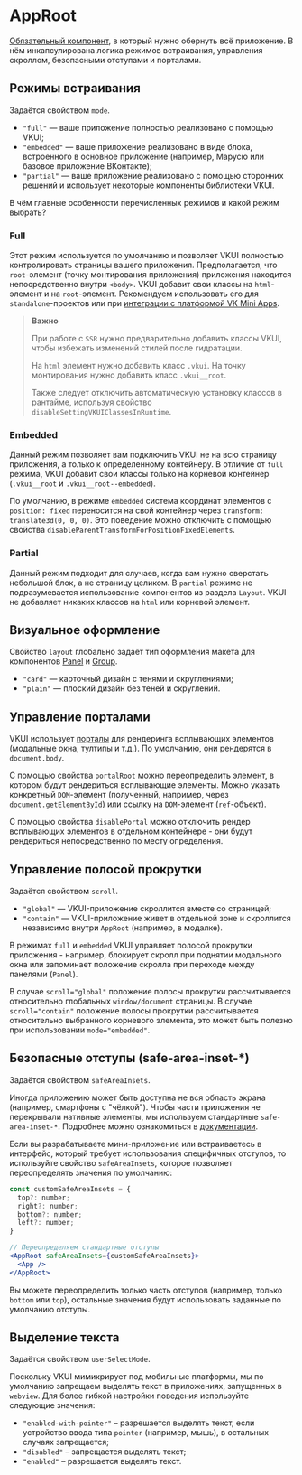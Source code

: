 <Overview>

# AppRoot

[Обязательный компонент](/overview/usage#required-wrapper), в который нужно обернуть всё приложение.
В нём инкапсулирована логика режимов встраивания, управления скроллом, безопасными отступами и порталами.

</Overview>

## Режимы встраивания

Задаётся свойством `mode`.

- `"full"` — ваше приложение полностью реализовано с помощью VKUI;
- `"embedded"` — ваше приложение реализовано в виде блока, встроенного в основное приложение
  (например, Марусю или базовое приложение ВКонтакте);
- `"partial"` — ваше приложение реализовано с помощью сторонних решений и использует некоторые компоненты библиотеки VKUI.

В чём главные особенности перечисленных режимов и какой режим выбрать?

### Full

Этот режим используется по умолчанию и позволяет VKUI полностью контролировать страницы вашего приложения.
Предполагается, что `root`-элемент (точку монтирования приложения) приложения находится непосредственно внутри `<body>`.
VKUI добавит свои классы на `html`-элемент и на `root`-элемент.
Рекомендуем использовать его для `standalone`-проектов или при [интеграции с платформой VK Mini Apps](#/integrations-vk-mini-apps).

> **Важно**
>
> При работе с `SSR` нужно предварительно добавить классы VKUI, чтобы избежать изменений стилей после гидратации.
>
> На `html` элемент нужно добавить класс `.vkui`.
> На точку монтирования нужно добавить класс `.vkui__root`.
>
> Также следует отключить автоматическую установку классов в рантайме, используя свойство `disableSettingVKUIClassesInRuntime`.

### Embedded

Данный режим позволяет вам подключить VKUI не на всю страницу приложения, а только к определенному контейнеру.
В отличие от `full` режима, VKUI добавит свои классы только на корневой контейнер (`.vkui__root` и `.vkui__root--embedded`).

По умолчанию, в режиме `embedded` система координат элементов с `position: fixed` переносится на свой контейнер через `transform: translate3d(0, 0, 0)`.
Это поведение можно отключить с помощью свойства `disableParentTransformForPositionFixedElements`.

### Partial

Данный режим подходит для случаев, когда вам нужно сверстать небольшой блок, а не страницу целиком. В `partial` режиме не подразумевается использование компонентов из раздела `Layout`. VKUI не добавляет никаких классов на `html` или корневой элемент.

## Визуальное оформление

Свойство `layout` глобально задаёт тип оформления макета для компонентов [Panel](https://vkcom.github.io/VKUI/#/Panel) и [Group](https://vkcom.github.io/VKUI/#/Group).

- `"card"` — карточный дизайн с тенями и скруглениями;
- `"plain"` — плоский дизайн без теней и скруглений.

## Управление порталами

VKUI использует [порталы](https://react.dev/reference/react-dom/createPortal) для рендеринга всплывающих элементов (модальные окна, тултипы и т.д.).
По умолчанию, они рендерятся в `document.body`.

С помощью свойства `portalRoot` можно переопределить элемент, в котором будут рендериться всплывающие элементы.
Можно указать конкретный `DOM`-элемент (полученный, например, через `document.getElementById`) или ссылку на `DOM`-элемент (`ref`-объект).

С помощью свойства `disablePortal` можно отключить рендер всплывающих элементов в отдельном контейнере -
они будут рендериться непосредственно по месту определения.

## Управление полосой прокрутки

Задаётся свойством `scroll`.

- `"global"` — VKUI-приложение скроллится вместе со страницей;
- `"contain"` — VKUI-приложение живет в отдельной зоне и скроллится независимо внутри `AppRoot` (например, в модалке).

В режимах `full` и `embedded` VKUI управляет полосой прокрутки приложения - например, блокирует скролл при поднятии
модального окна или запоминает положение скролла при переходе между панелями (`Panel`).

В случае `scroll="global"` положение полосы прокрутки рассчитывается относительно глобальных `window/document` страницы.
В случае `scroll="contain"` положение полосы прокрутки рассчитывается относительно выбранного корневого элемента,
это может быть полезно при использовании `mode="embedded"`.

## Безопасные отступы (safe-area-inset-\*)

Задаётся свойством `safeAreaInsets`.

Иногда приложению может быть доступна не вся область экрана (например, смартфоны с "чёлкой").
Чтобы части приложения не перекрывали нативные элементы, мы используем стандартные `safe-area-inset-*`.
Подробнее можно ознакомиться в [документации](https://developer.mozilla.org/en-US/docs/Web/CSS/env#safe-area-inset-top).

Если вы разрабатываете мини-приложение или встраиваетесь в интерфейс, который требует использования специфичных отступов, то
используйте свойство `safeAreaInsets`, которое позволяет переопределять значения по умолчанию:

```jsx
const customSafeAreaInsets = {
  top?: number;
  right?: number;
  bottom?: number;
  left?: number;
}

// Переопределяем стандартные отступы
<AppRoot safeAreaInsets={customSafeAreaInsets}>
  <App />
</AppRoot>
```

Вы можете переопределить только часть отступов (например, только `bottom` или `top`), остальные значения будут использовать
заданные по умолчанию отступы.

## Выделение текста

Задаётся свойством `userSelectMode`.

Поскольку VKUI мимикрирует под мобильные платформы, мы по умолчанию запрещаем выделять текст в приложениях, запущенных в `webview`.
Для более гибкой настройки поведения используйте следующие значения:

- `"enabled-with-pointer"` – разрешается выделять текст, если устройство ввода типа `pointer` (например, мышь), в остальных случаях запрещается;
- `"disabled"` – запрещается выделять текст;
- `"enabled"` – разрешается выделять текст.
